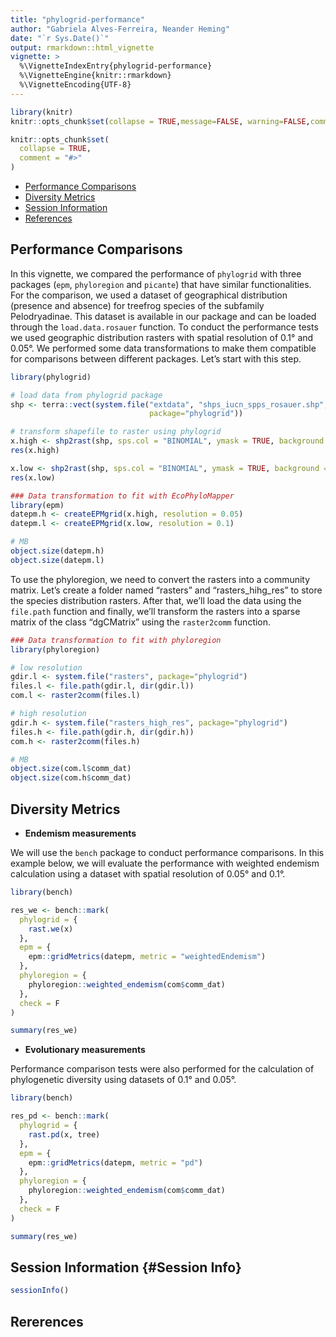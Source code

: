 ```yaml
---
title: "phylogrid-performance"
author: "Gabriela Alves-Ferreira, Neander Heming"
date: "`r Sys.Date()`"
output: rmarkdown::html_vignette
vignette: >
  %\VignetteIndexEntry{phylogrid-performance}
  %\VignetteEngine{knitr::rmarkdown}
  %\VignetteEncoding{UTF-8}
---
```


```r
library(knitr)
knitr::opts_chunk$set(collapse = TRUE,message=FALSE, warning=FALSE,comment = "#>")
```

```r
knitr::opts_chunk$set(
  collapse = TRUE,
  comment = "#>"
)
```


-   [Performance Comparisons](#Performance)
-   [Diversity Metrics](#Metrics)
-   [Session Information](#Session Info)
-   [References](#References)

## Performance Comparisons {#Performance}

In this vignette, we compared the performance of `phylogrid` with three packages (`epm`, `phyloregion` and `picante`) that have similar functionalities. For the comparison, we used a dataset of geographical distribution (presence and absence) for treefrog species of the subfamily Pelodryadinae. This dataset is available in our package and can be loaded through the `load.data.rosauer` function. To conduct the performance tests we used geographic distribution rasters with spatial resolution of 0.1° and 0.05°. We performed some data transformations to make them compatible for comparisons between different packages. Let's start with this step.

```r
library(phylogrid)
```

```r
# load data from phylogrid package
shp <- terra::vect(system.file("extdata", "shps_iucn_spps_rosauer.shp",
                               package="phylogrid"))

# transform shapefile to raster using phylogrid
x.high <- shp2rast(shp, sps.col = "BINOMIAL", ymask = TRUE, background = 0, resolution = 0.05)
res(x.high)

x.low <- shp2rast(shp, sps.col = "BINOMIAL", ymask = TRUE, background = 0, resolution = 0.1)
res(x.low)

```

```r
### Data transformation to fit with EcoPhyloMapper
library(epm)
datepm.h <- createEPMgrid(x.high, resolution = 0.05)
datepm.l <- createEPMgrid(x.low, resolution = 0.1)

# MB
object.size(datepm.h)
object.size(datepm.l)
```

To use the phyloregion, we need to convert the rasters into a community matrix. 
Let's create a folder named "rasters" and "rasters_hihg_res" to store the species distribution rasters. After that, we'll load the data using the `file.path` function and finally, we'll transform the rasters into a sparse matrix of the class "dgCMatrix" using the `raster2comm` function. 

```r
### Data transformation to fit with phyloregion
library(phyloregion)

# low resolution
gdir.l <- system.file("rasters", package="phylogrid")
files.l <- file.path(gdir.l, dir(gdir.l))
com.l <- raster2comm(files.l)

# high resolution
gdir.h <- system.file("rasters_high_res", package="phylogrid")
files.h <- file.path(gdir.h, dir(gdir.h))
com.h <- raster2comm(files.h)

# MB
object.size(com.l$comm_dat)
object.size(com.h$comm_dat)

```

## Diversity Metrics {#Metrics}

-   **Endemism measurements**

We will use the `bench` package to conduct performance comparisons. In this example below, we will evaluate the performance with weighted endemism calculation using a dataset with spatial resolution of 0.05° and 0.1°.

```r
library(bench)

res_we <- bench::mark(
  phylogrid = {
    rast.we(x)
  },
  epm = {
    epm::gridMetrics(datepm, metric = "weightedEndemism")
  },
  phyloregion = {
    phyloregion::weighted_endemism(com$comm_dat)
  },
  check = F
)

summary(res_we)
```

-   **Evolutionary measurements**

Performance comparison tests were also performed for the calculation of phylogenetic diversity using datasets of 0.1° and 0.05°.

```r
library(bench)

res_pd <- bench::mark(
  phylogrid = {
    rast.pd(x, tree)
  },
  epm = {
    epm::gridMetrics(datepm, metric = "pd")
  },
  phyloregion = {
    phyloregion::weighted_endemism(com$comm_dat)
  },
  check = F
)

summary(res_we)
```

## Session Information {#Session Info}

```r
sessionInfo()
```

## Rererences {#References}
